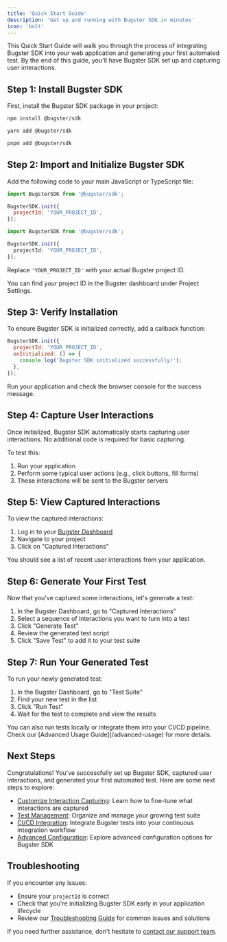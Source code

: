 ```yaml
---
title: 'Quick Start Guide'
description: 'Get up and running with Bugster SDK in minutes'
icon: 'bolt'
---
```


This Quick Start Guide will walk you through the process of integrating Bugster SDK into your web application and generating your first automated test. By the end of this guide, you'll have Bugster SDK set up and capturing user interactions.

## Step 1: Install Bugster SDK

First, install the Bugster SDK package in your project:

<CodeGroup>

```bash npm
npm install @bugster/sdk
```

```bash yarn
yarn add @bugster/sdk
```

```bash pnpm
pnpm add @bugster/sdk
```

</CodeGroup>

## Step 2: Import and Initialize Bugster SDK

Add the following code to your main JavaScript or TypeScript file:

<CodeGroup>

```javascript JavaScript
import BugsterSDK from '@bugster/sdk';

BugsterSDK.init({
  projectId: 'YOUR_PROJECT_ID',
});
```

```typescript TypeScript
import BugsterSDK from '@bugster/sdk';

BugsterSDK.init({
  projectId: 'YOUR_PROJECT_ID',
});
```

</CodeGroup>

Replace `'YOUR_PROJECT_ID'` with your actual Bugster project ID.

<Note>
You can find your project ID in the Bugster dashboard under Project Settings.
</Note>

## Step 3: Verify Installation

To ensure Bugster SDK is initialized correctly, add a callback function:

```javascript
BugsterSDK.init({
  projectId: 'YOUR_PROJECT_ID',
  onInitialized: () => {
    console.log('Bugster SDK initialized successfully!');
  },
});
```

Run your application and check the browser console for the success message.

## Step 4: Capture User Interactions

Once initialized, Bugster SDK automatically starts capturing user interactions. No additional code is required for basic capturing.

To test this:
1. Run your application
2. Perform some typical user actions (e.g., click buttons, fill forms)
3. These interactions will be sent to the Bugster servers

## Step 5: View Captured Interactions

To view the captured interactions:

1. Log in to your [Bugster Dashboard](https://dashboard.bugster.app)
2. Navigate to your project
3. Click on "Captured Interactions"

You should see a list of recent user interactions from your application.

## Step 6: Generate Your First Test

Now that you've captured some interactions, let's generate a test:

1. In the Bugster Dashboard, go to "Captured Interactions"
2. Select a sequence of interactions you want to turn into a test
3. Click "Generate Test"
4. Review the generated test script
5. Click "Save Test" to add it to your test suite

## Step 7: Run Your Generated Test

To run your newly generated test:

1. In the Bugster Dashboard, go to "Test Suite"
2. Find your new test in the list
3. Click "Run Test"
4. Wait for the test to complete and view the results

<Tip>
You can also run tests locally or integrate them into your CI/CD pipeline. Check our [Advanced Usage Guide](/advanced-usage) for more details.
</Tip>

## Next Steps

Congratulations! You've successfully set up Bugster SDK, captured user interactions, and generated your first automated test. Here are some next steps to explore:

- [Customize Interaction Capturing](/guides/customizing-capture): Learn how to fine-tune what interactions are captured
- [Test Management](/guides/test-management): Organize and manage your growing test suite
- [CI/CD Integration](/guides/ci-cd-integration): Integrate Bugster tests into your continuous integration workflow
- [Advanced Configuration](/configuration): Explore advanced configuration options for Bugster SDK

## Troubleshooting

If you encounter any issues:

- Ensure your `projectId` is correct
- Check that you're initializing Bugster SDK early in your application lifecycle
- Review our [Troubleshooting Guide](/troubleshooting) for common issues and solutions

If you need further assistance, don't hesitate to [contact our support team](https://bugster.app/support).

